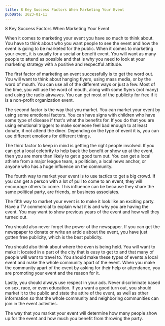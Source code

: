 ```yaml
---
title: 8 Key Success Factors When Marketing Your Event
pubDate: 2023-01-11
---
```


8 Key Success Factors When Marketing Your Event

When it comes to marketing your event you have so much to think about. You have to think about who you want people to see the event and how the event is going to be marketed for the public. When it comes to marketing your event, it is usually for a social or benefit event. You will want as many people to attend as possible and that is why you need to look at your marketing strategy with a positive and respectful attitude. 

The first factor of marketing an event successfully is to get the word out. You will want to think about hanging flyers, using mass media, or by the word of mouth. You can use all of the different ways or just a few. Most of the time, you will use the word of mouth, along with some flyers (not many) and using the radio airwaves. You can get most of the publicity for free if it is a non-profit organization event. 

The second factor is the way that you market. You can market your event by using some emotional factors. You can have signs with children who have some type of disease if that's what the benefits for. If you do that you are using emotional triggers to make someone feel bad enough to at least donate, if not attend the diner. Depending on the type of event it is, you can use different emotions for different things. 

The third factor to keep in mind is getting the right people involved. If you can get a local celebrity to help back the benefit or show up at the event, then you are more than likely to get a good turn out. You can get a local athlete from a major league team, a politician, a local news anchor, or anyone who has a huge influence on the community.

The fourth way to market your event is to use tactics to get a big crowd. If you can get a person with a lot of pull to come to an event, they will encourage others to come. This influence can be because they share the same political party, are friends, or business associates. 


The fifth way to market your event is to make it look like an exciting party. Have a TV commercial to explain what it is and why you are having the event. You may want to show previous years of the event and how well they turned out. 

You should also never forget the power of the newspaper. If you can get the newspaper to donate or write an article about the event, you have just gotten free publicity, which is the best publicity. 

You should also think about where the even is being held. You will want to make it located in a part of the city that is easy to get to and that many of people will want to travel to. You should make these types of events a local event and make the whole community apart of the event. When you make the community apart of the event by asking for their help or attendance, you are promoting your event and the reason for it.

Lastly, you should always use respect in your ads. Never discriminate based on sex, race, or even education. If you want a good turn out, you should market it to the public and state the attire of the event, as well as other information so that the whole community and neighboring communities can join in the event activities.  

The way that you market your event will determine how many people show up for the event and how much you benefit from throwing the party.